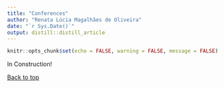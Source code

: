 ```yaml
---
title: "Conferences"
author: "Renata Lúcia Magalhães de Oliveira"
date: "`r Sys.Date()`"
output: distill::distill_article
---
```

<link rel="stylesheet" href="./academicons-1.9.1/css/academicons.min.css">

```r
knitr::opts_chunk$set(echo = FALSE, warning = FALSE, message = FALSE)
```

In Construction!

 <a href="#top">Back to top</a>